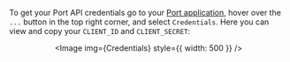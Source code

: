 
To get your Port API credentials go to your [Port application](https://app.getport.io), hover over the `...` button in the top right corner, and select `Credentials`. Here you can view and copy your `CLIENT_ID` and `CLIENT_SECRET`:

<center>

<Image img={Credentials} style={{ width: 500 }} />

</center>
